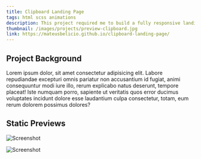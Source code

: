```yaml
---
title: Clipboard Landing Page
tags: html scss animations
description: This project required me to build a fully responsive landing page to the designs provided. I used HTML5, along with CSS Grid and JavaScript for the areas that required interactivity, such as the testimonial slider.
thumbnail: /images/projects/preview-clipboard.jpg
link: https://mateusbelicio.github.io/clipboard-landing-page/
---
```


## Project Background

Lorem ipsum dolor, sit amet consectetur adipisicing elit. Labore repudiandae excepturi omnis pariatur non accusantium id fugiat, animi consequuntur modi iure illo, rerum explicabo natus deserunt, tempore placeat! Iste numquam porro, sapiente ut veritatis quos error ducimus voluptates incidunt dolore esse laudantium culpa consectetur, totam, eum rerum dolorem possimus dolores?

## Static Previews

![Screenshot](/images/projects/preview-clipboard.jpg)

![Screenshot](/images/projects/preview-clipboard.jpg)